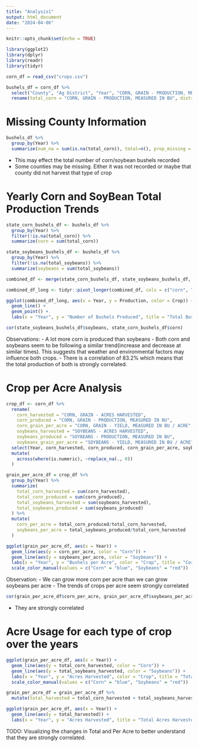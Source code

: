 ```yaml
---
title: "Analysis1"
output: html_document
date: "2024-04-06"
---
```


```r
knitr::opts_chunk$set(echo = TRUE)
```

```r
library(ggplot2)
library(dplyr)
library(readr)
library(tidyr)
```

```r
corn_df = read_csv("crops.csv")
```

```r
bushels_df = corn_df %>%
  select("County", "Ag District", "Year", "CORN, GRAIN - PRODUCTION, MEASURED IN BU", "SOYBEANS - PRODUCTION, MEASURED IN BU") %>%
  rename(total_corn = "CORN, GRAIN - PRODUCTION, MEASURED IN BU", district = "Ag District", total_soybeans = "SOYBEANS - PRODUCTION, MEASURED IN BU")
```

# Missing County Information

```r
bushels_df %>%
  group_by(Year) %>%
  summarize(num_na = sum(is.na(total_corn)), total=n(), prop_missing = num_na/total)
```

- This may effect the total number of corn/soybean bushels recorded
- Some counties may be missing. Either it was not recorded or maybe that county did not harvest that type of crop

# Yearly Corn and SoyBean Total Production Trends

```r
state_corn_bushels_df <- bushels_df %>%
  group_by(Year) %>%
  filter(!is.na(total_corn)) %>%
  summarize(corn = sum(total_corn))

state_soybeans_bushels_df <- bushels_df %>%
  group_by(Year) %>%
  filter(!is.na(total_soybeans)) %>%
  summarize(soybeans = sum(total_soybeans))

combined_df <- merge(state_corn_bushels_df, state_soybeans_bushels_df, by = "Year", all = TRUE)

combined_df_long <- tidyr::pivot_longer(combined_df, cols = c("corn", "soybeans"), names_to = "Crop", values_to = "Production")

ggplot(combined_df_long, aes(x = Year, y = Production, color = Crop)) +
  geom_line() +
  geom_point() +
  labs(x = "Year", y = "Number of Bushels Produced", title = "Total Bushels of Corn and Soybean Producted Over Time")
```

```r
cor(state_soybeans_bushels_df$soybeans, state_corn_bushels_df$corn)
```

Observations:
- A lot more corn is produced than soybeans
- Both corn and soybeans seem to be following a similar trend(increase and decrease at similar times). This suggests that weather and environmental factors may influence both crops.
- There is a correlation of 83.2% which means that the total production of both is strongly correlated.

# Crop per Acre Analysis

```r
crop_df <- corn_df %>%
  rename(
    corn_harvested = "CORN, GRAIN - ACRES HARVESTED",
    corn_produced = "CORN, GRAIN - PRODUCTION, MEASURED IN BU",
    corn_grain_per_acre = "CORN, GRAIN - YIELD, MEASURED IN BU / ACRE",
    soybeans_harvested = "SOYBEANS - ACRES HARVESTED", 
    soybeans_produced = "SOYBEANS - PRODUCTION, MEASURED IN BU",
    soybeans_grain_per_acre = "SOYBEANS - YIELD, MEASURED IN BU / ACRE") %>%
  select(Year, corn_harvested, corn_produced, corn_grain_per_acre, soybeans_harvested, soybeans_produced, soybeans_grain_per_acre) %>%
  mutate(
    across(where(is.numeric), ~replace_na(., 0))
  )
```

```r
grain_per_acre_df = crop_df %>%
  group_by(Year) %>%
  summarize(
    total_corn_harvested = sum(corn_harvested),
    total_corn_produced = sum(corn_produced),
    total_soybeans_harvested = sum(soybeans_harvested),
    total_soybeans_produced = sum(soybeans_produced)
  ) %>%
  mutate(
    corn_per_acre = total_corn_produced/total_corn_harvested,
    soybeans_per_acre = total_soybeans_produced/total_corn_harvested
  )
```

```r
ggplot(grain_per_acre_df, aes(x = Year)) +
  geom_line(aes(y = corn_per_acre, color = "Corn")) +
  geom_line(aes(y = soybeans_per_acre, color = "Soybeans")) +
  labs(x = "Year", y = "Bushels per Acre", color = "Crop", title = "Corn and Soybean Bushel Production per Acre Over Years") +
  scale_color_manual(values = c("Corn" = "blue", "Soybeans" = "red"))
```

Observation:
- We can grow more corn per acre than we can grow soybeans per acre
- The trends of crops per acre seem strongly correlated

```r
cor(grain_per_acre_df$corn_per_acre, grain_per_acre_df$soybeans_per_acre)
```

- They are strongly correlated

# Acre Usage for each type of crop over the years
```r
ggplot(grain_per_acre_df, aes(x = Year)) +
  geom_line(aes(y = total_corn_harvested, color = "Corn")) +
  geom_line(aes(y = total_soybeans_harvested, color = "Soybeans")) +
  labs(x = "Year", y = "Acres Harvested", color = "Crop", title = "Total Acres Harvested for Corn and Soybeans Over Time") +
  scale_color_manual(values = c("Corn" = "blue", "Soybeans" = "red"))
```

```r
grain_per_acre_df = grain_per_acre_df %>%
  mutate(total_harvested = total_corn_harvested + total_soybeans_harvested)

ggplot(grain_per_acre_df, aes(x = Year)) +
  geom_line(aes(y = total_harvested)) +
  labs(x = "Year", y = "Acres Harvested", title = "Total Acres Harvested Over Time")
```

TODO: Visualizing the changes in Total and Per Acre to better understand that they are strongly correlated.
